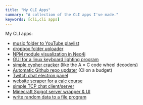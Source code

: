 ```yaml
---
title: "My CLI Apps"
summary: "A collection of the CLI apps I've made."
keywords: [cli,cli apps]
---
```


My CLI apps:
- [music folder to YouTube playlist](/cli-apps/folder-to-youtube-playlist)
- [dropbox folder uploader](/cli-apps/dropbox-folder-uploader)
- [NPM module visualization in Neo4j](/cli-apps/npm2neo4j)
- [GUI for a linux keyboard lighting program](/cli-apps/rogauracore-gui)
- [simple cypher cracker](/cli-apps/sincode) (like the A = C code wheel decoders)
- [Automatic Github repo updater](/cli-apps/github-auto-pull) (CI on a budget)
- [Twitch chat electron panel](/cli-apps/twitch-chat-panel)
- [website scraper for a calc course](/cli-apps/calcmedic-scraper)
- [simple TCP chat client/server](/cli-apps/chat)
- [Minecraft Spigot server wrapper & UI](/cli-apps/mc-plus-plus)
- [write random data to a file program](/cli-apps/writenull)
